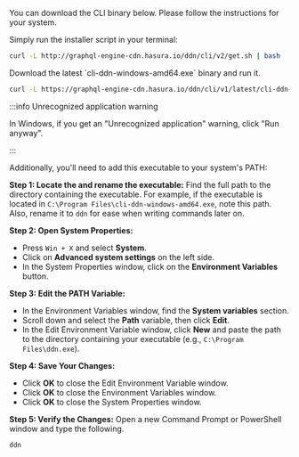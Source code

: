 
You can download the CLI binary below. Please follow the instructions for your system.

<Tabs groupId="os-preference" className="api-tabs">

<TabItem value="macOS-or-linux" label="macOS and Linux">

Simply run the installer script in your terminal:

```bash
curl -L http://graphql-engine-cdn.hasura.io/ddn/cli/v2/get.sh | bash
```

</TabItem>

<TabItem value="windows" label="Windows">
Download the latest `cli-ddn-windows-amd64.exe` binary and run it.

```bash
curl -L https://graphql-engine-cdn.hasura.io/ddn/cli/v1/latest/cli-ddn-windows-amd64.exe -o ddn.exe
```

:::info Unrecognized application warning

In Windows, if you get an "Unrecognized application" warning, click "Run anyway".

:::

Additionally, you'll need to add this executable to your system's PATH:

**Step 1: Locate the and rename the executable:** Find the full path to the directory containing the executable. For
example, if the executable is located in `C:\Program Files\cli-ddn-windows-amd64.exe`, note this path. Also, rename it
to `ddn` for ease when writing commands later on.

**Step 2: Open System Properties:**

- Press `Win + X` and select **System**.
- Click on **Advanced system settings** on the left side.
- In the System Properties window, click on the **Environment Variables** button.

**Step 3: Edit the PATH Variable:**

- In the Environment Variables window, find the **System variables** section.
- Scroll down and select the **Path** variable, then click **Edit**.
- In the Edit Environment Variable window, click **New** and paste the path to the directory containing your executable
  (e.g., `C:\Program Files\ddn.exe`).

**Step 4: Save Your Changes:**

- Click **OK** to close the Edit Environment Variable window.
- Click **OK** to close the Environment Variables window.
- Click **OK** to close the System Properties window.

**Step 5: Verify the Changes:** Open a new Command Prompt or PowerShell window and type the following.

```bash title="From any directory, run:"
ddn
```

</TabItem>
</Tabs>
